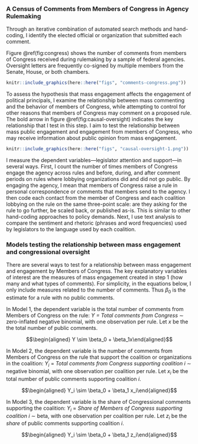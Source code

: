 <!--## Data and Methods {#oversight-methods}-->

### A Census of Comments from Members of Congress in Agency Rulemaking 

Through an iterative combination of automated search methods and hand-coding, I identify the elected official or organization that submitted each comment.

Figure \@ref(fig:congress) shows the number of comments from members of Congress received during rulemaking by a sample of federal agencies. Oversight letters are frequently co-signed by multiple members from the Senate, House, or both chambers. 

```r
knitr::include_graphics(here::here("figs", "comments-congress.png"))
```

To assess the hypothesis that mass engagement affects the engagement of
political principals, I examine the relationship between mass commenting
and the behavior of members of Congress, while attempting to control for
other reasons that members of Congress may comment on a proposed rule.
The bold arrow in figure \@ref(fig:causal-oversight) indicates the key relationship
that I test in this step. I aim to test the relationship between mass
public engagement and engagement from members of Congress, who may
receive information about public opinion from mass engagement.

```r
knitr::include_graphics(here::here("figs", "causal-oversight-1.png"))
```



I measure the dependent variables---legislator attention and support---in several ways. First, I count the number of times members of Congress
engage the agency across rules and before, during, and after comment
periods on rules where lobbying organizations did and did not go public.
By engaging the agency, I mean that members of Congress raise a rule in
personal correspondence or comments that members send to the agency. I
then code each contact from the member of Congress and each coalition
lobbying on the rule on the same three-point scale: are they asking for
the rule to go further, be scaled back, or published as-is. This is
similar to other hand-coding approaches to policy demands. Next, I use
text analysis to compare the sentiment and rhetoric (phrases and word
frequencies) used by legislators to the language used by each coalition.



### Models testing the relationship between mass engagement and congressional oversight

There are several ways to test for a relationship between mass
engagement and engagement by Members of Congress. The key explanatory
variables of interest are the measures of mass engagement created in
step 1 (how many and what types of comments). For simplicity, in the
equations below, I only include measures related to the number of
comments. Thus $\beta_0$ is the estimate for a rule with no public
comments.

In Model 1, the dependent variable is the total number of comments from
Members of Congress on the rule: *$Y$ = Total comments from Congress*
$\sim$ zero-inflated negative binomial, with one observation per rule.
Let $x$ be the the total number of public comments.

$$\begin{aligned}
    Y \sim \beta_0 + \beta_1x\end{aligned}$$

In Model 2, the dependent variable is the number of comments from
Members of Congress on the rule that support the coalition or
organizations in the coalition: $Y_i$ = *Total comments from Congress
supporting coalition $i$* $\sim$ negative binomial, with one observation
per coalition per rule. Let $x_i$ be the total number of public comments
supporting coalition $i$.

$$\begin{aligned}
    Y_i \sim \beta_0 + \beta_1 x_i\end{aligned}$$

In Model 3, the dependent variable is the share of Congressional
comments supporting the coalition: $Y_i$ = *Share of Members of Congress
supporting coalition $i$* $\sim$ beta, with one observation per
coalition per rule. Let $z_i$ be the *share* of public comments
supporting coalition $i$.

$$\begin{aligned}
    Y_i \sim \beta_0 + \beta_1 z_i\end{aligned}$$
<!--
In Model 4, the dependent variable is rhetorical similarity between
comments of each coalition $i$ and each Members of Congress $j$:
$Y_{ij}$ = *Text similarity score between legislator comment and
coalition $i$ texts*, with one observation per legislator comment per
coalition. Let $z_i$ be the share of public comments supporting
coalition $i$.

$$\begin{aligned}
    Y_{ij} ~ \sim \beta_0 + \beta_1 z_i\end{aligned}$$

#### Limitations.

One challenge is controlling for rule salience, which may affect
both public and legislator attention (indeed, both are endogenous to
rule salience). Another challenge will be controlling for latent public
opinion, which may usually, but not exclusively, be revealed to
legislators through mass engagement.

-->

